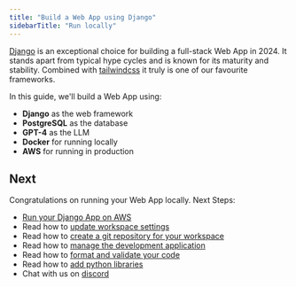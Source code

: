 ```yaml
---
title: "Build a Web App using Django"
sidebarTitle: "Run locally"
---
```


[Django](https://www.djangoproject.com/) is an exceptional choice for building a full-stack Web App in 2024. It stands apart from typical hype cycles and is known for its maturity and stability. Combined with [tailwindcss](https://tailwindcss.com/) it truly is one of our favourite frameworks.

In this guide, we'll build a Web App using:

- **Django** as the web framework
- **PostgreSQL** as the database
- **GPT-4** as the LLM
- **Docker** for running locally
- **AWS** for running in production

<Snippet file="setup.mdx" />

<Snippet file="create-django-app-codebase.mdx" />

<Snippet file="set-openai-key.mdx" />

<Snippet file="local-django-app.mdx" />

<Snippet file="build-django-app.mdx" />

<Snippet file="stop-local-workspace.mdx" />

## Next

Congratulations on running your Web App locally. Next Steps:

- [Run your Django App on AWS](/examples/web-app/run-aws)
- Read how to [update workspace settings](/how-to/workspace-settings)
- Read how to [create a git repository for your workspace](/how-to/git-repo)
- Read how to [manage the development application](/how-to/development-app)
- Read how to [format and validate your code](/how-to/format-and-validate)
- Read how to [add python libraries](/how-to/python-libraries)
- Chat with us on [discord](https://discord.gg/4MtYHHrgA8)
